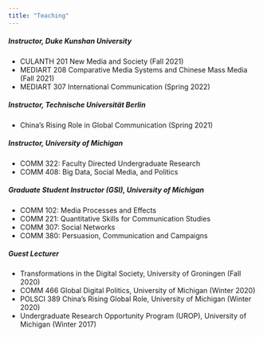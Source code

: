 ---
title: "Teaching"
---

<link rel="stylesheet" href="styles.css" type="text/css">


##### Instructor, Duke Kunshan University
* CULANTH 201 New Media and Society (Fall 2021)
* MEDIART 208 Comparative Media Systems and Chinese Mass Media (Fall 2021) 
* MEDIART 307 International Communication (Spring 2022)

##### Instructor, Technische Universität Berlin
* China’s Rising Role in Global Communication (Spring 2021)

##### Instructor, University of Michigan
* COMM 322: Faculty Directed Undergraduate Research
* COMM 408: Big Data, Social Media, and Politics

##### Graduate Student Instructor (GSI), University of Michigan
* COMM 102: Media Processes and Effects
* COMM 221: Quantitative Skills for Communication Studies 
* COMM 307: Social Networks
* COMM 380: Persuasion, Communication and Campaigns

##### Guest Lecturer
* Transformations in the Digital Society, University of Groningen (Fall 2020)
* COMM 466 Global Digital Politics, University of Michigan (Winter 2020)
* POLSCI 389 China’s Rising Global Role, University of Michigan (Winter 2020)
* Undergraduate Research Opportunity Program (UROP), University of Michigan (Winter 2017)
